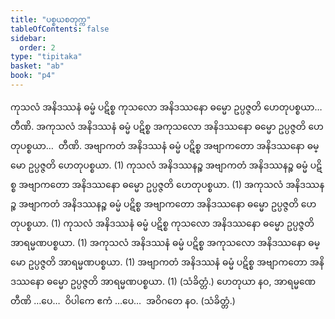 ```yaml
---
title: "ပစ္စယစတုက္က"
tableOfContents: false
sidebar:
  order: 2
type: "tipitaka"
basket: "ab"
book: "p4"
---
```



<DynamicBreadcrumb />

<Division number="10" book="p4" e="ch" v="39" p="580">

<Paragraph number="1118" book="p4">
ကုသလံ အနိဒဿနံ ဓမ္မံ ပဋိစ္စ ကုသလော အနိဒဿနော ဓမ္မော ဥပ္ပဇ္ဇတိ ဟေတုပစ္စယာ…  တီဏိ.
</Paragraph>

<Paragraph number="1119" book="p4">
အကုသလံ အနိဒဿနံ ဓမ္မံ ပဋိစ္စ အကုသလော အနိဒဿနော ဓမ္မော ဥပ္ပဇ္ဇတိ ဟေတုပစ္စယာ…  တီဏိ.
</Paragraph>

<Paragraph number="1120" book="p4">
အဗျာကတံ အနိဒဿနံ ဓမ္မံ ပဋိစ္စ အဗျာကတော အနိဒဿနော ဓမ္မော ဥပ္ပဇ္ဇတိ ဟေတုပစ္စယာ. (1)
</Paragraph>

<Paragraph number="1121" book="p4">
ကုသလံ အနိဒဿနဉ္စ အဗျာကတံ အနိဒဿနဉ္စ ဓမ္မံ ပဋိစ္စ အဗျာကတော အနိဒဿနော ဓမ္မော ဥပ္ပဇ္ဇတိ ဟေတုပစ္စယာ. (1)
</Paragraph>

<Paragraph number="1122" book="p4">
အကုသလံ အနိဒဿနဉ္စ အဗျာကတံ အနိဒဿနဉ္စ ဓမ္မံ ပဋိစ္စ အဗျာကတော အနိဒဿနော ဓမ္မော ဥပ္ပဇ္ဇတိ ဟေတုပစ္စယာ. (1)
</Paragraph>

</Division>
<Division number="11" book="p4" e="ch" v="39" p="580">

<Paragraph number="1123" book="p4">
ကုသလံ အနိဒဿနံ ဓမ္မံ ပဋိစ္စ ကုသလော အနိဒဿနော ဓမ္မော ဥပ္ပဇ္ဇတိ အာရမ္မဏပစ္စယာ. (1)
</Paragraph>

<Paragraph number="1124" book="p4">
အကုသလံ အနိဒဿနံ ဓမ္မံ ပဋိစ္စ အကုသလော အနိဒဿနော ဓမ္မော ဥပ္ပဇ္ဇတိ အာရမ္မဏပစ္စယာ. (1)
</Paragraph>

<Paragraph number="1125" book="p4">
အဗျာကတံ အနိဒဿနံ ဓမ္မံ ပဋိစ္စ အဗျာကတော အနိဒဿနော ဓမ္မော ဥပ္ပဇ္ဇတိ အာရမ္မဏပစ္စယာ. (1) (သံခိတ္တံ.)
</Paragraph>

</Division>
<Division number="12" book="p4" e="ch" v="39" p="581">

<Paragraph number="1126" book="p4">
ဟေတုယာ နဝ, အာရမ္မဏေ တီဏိ …ပေ…  ဝိပါကေ ဧကံ …ပေ…  အဝိဂတေ နဝ. (သံခိတ္တံ.)
</Paragraph>
</Division>